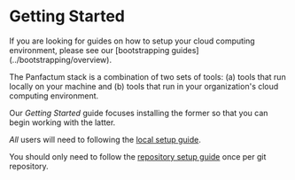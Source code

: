 
# Getting Started

<MarkdownAlert severity="info">
    If you are
    looking for guides on how to setup your cloud computing environment, please see our [bootstrapping guides](../bootstrapping/overview).
</MarkdownAlert>

The Panfactum stack is a combination of two sets of tools: (a) tools that run locally on your machine and (b) tools that run
in your organization's cloud computing environment.

Our _Getting Started_ guide focuses installing the former so that you can begin working with the latter.

_All_ users will need to following the [local setup guide](./local-setup).

You should only need to follow the [repository setup guide](./repo-setup) once per git repository.

